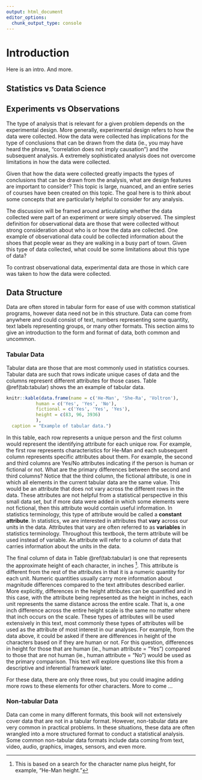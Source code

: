 ```yaml
---
output: html_document
editor_options: 
  chunk_output_type: console
---
```

# Introduction

Here is an intro. And more.

## Statistics vs Data Science


## Experiments vs Observations

The type of analysis that is relevant for a given problem depends on the experimental design. More generally, experimental design refers to how the data were collected. How the data were collected has implications for the type of conclusions that can be drawn from the data (ie., you may have heard the phrase, "correlation does not imply causation") and the subsequent analysis. A extremely sophisticated analysis does not overcome limitations in how the data were collected. 

Given that how the data were collected greatly impacts the types of conclusions that can be drawn from the analysis, what are design features are important to consider? This topic is large, nuanced, and an entire series of courses have been created on this topic. The goal here is to think about some concepts that are particularly helpful to consider for any analysis. 

The discussion will be framed around articulating whether the data collected were part of an experiment or were simply observed. The simplest definition for observational data are those that were collected without strong consideration about who is or how the data are collected. One example of observational data could be collected information about the shoes that people wear as they are walking in a busy part of town. Given this type of data collected, what could be some limitations about this type of data? 

To contrast observational data, experimental data are those in which care was taken to how the data were collected. 

## Data Structure

Data are often stored in tabular form for ease of use with common statistical programs, however data need not be in this structure. Data can come from anywhere and could consist of text, numbers representing some quantity, text labels representing groups, or many other formats. This section aims to give an introduction to the form and format of data, both common and uncommon.

### Tabular Data
Tabular data are those that are most commonly used in statistics courses. Tabular data are such that rows indicate unique cases of data and the columns represent different attributes for those cases. Table \@ref(tab:tabular) shows the an example of tabular data. 

```r
knitr::kable(data.frame(name = c('He-Man', 'She-Ra', 'Voltron'),
           human = c('Yes', 'Yes', 'No'),
           fictional = c('Yes', 'Yes', 'Yes'),
           height = c(83, 96, 3936)
           ),
  caption = "Example of tabular data.")
```

In this table, each row represents a unique person and the first column would represent the identifying attribute for each unique row. For example, the first row represents characteristics for He-Man and each subsequent column represents specific attributes about them. For example, the second and third columns are Yes/No attributes indicating if the person is human or fictional or not. What are the primary differences between the second and third columns? Notice that the third column, the fictional attribute, is one in which all elements in the current tabular data are the same value. This would be an attribute that does not vary across the different rows in the data. These attributes are not helpful from a statistical perspective in this small data set, but if more data were added in which some elements were not fictional, then this attribute would contain useful information. In statistics terminology, this type of attribute would be called a **constant attribute**. In statistics, we are interested in attributes that **vary** across our units in the data. Attributes that vary are often referred to as **variables** in statistics terminology. Throughout this textbook, the term attribute will be used instead of variable. An attribute will refer to a column of data that carries information about the units in the data. 

The final column of data in Table \@ref(tab:tabular) is one that represents the approximate height of each character, in inches ^[This is based on a search for the character name plus height, for example, "He-Man height."]. This attribute is different from the rest of the attributes in that it is a numeric quantity for each unit. Numeric quantities usually carry more information about magnitude differences compared to the text attributes described earlier. More explicitly, differences in the height attributes can be quantified and in this case, with the attribute being represented as the height in inches, each unit represents the same distance across the entire scale. That is, a one inch difference across the entire height scale is the same no matter where that inch occurs on the scale. These types of attributes will be used extensively in this text, most commonly these types of attributes will be used as the attribute of most interest in our analyses. For example, from the data above, it could be asked if there are differences in height of the characters based on if they are human or not. For this question, differences in height for those that are human (ie., human attribute = "Yes") compared to those that are not human (ie., human attribute = "No") would be used as the primary comparison. This text will explore questions like this from a descriptive and inferential framework later. 

For these data, there are only three rows, but you could imagine adding more rows to these elements for other characters. More to come ...

### Non-tabular Data

Data can come in many different formats, this book will not extensively cover data that are not in a tabular format. However, non-tabular data are very common in practical problems. In these situations, these data are often wrangled into a more structured format to conduct a statistical analysis. Some common non-tabular data formats include data coming from text, video, audio, graphics, images, sensors, and even more. 

